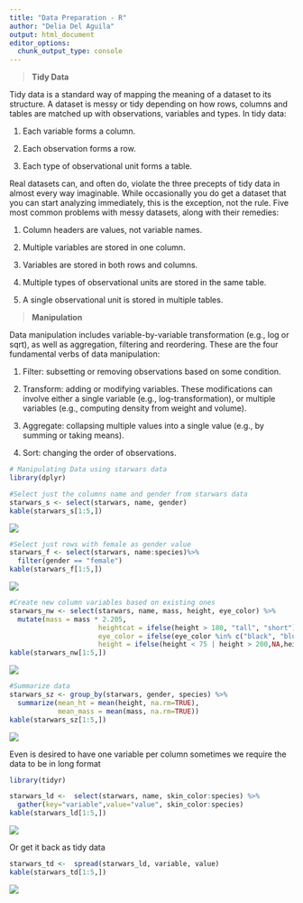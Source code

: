 ---
title: "Data Preparation - R"
author: "Delia Del Aguila"
output: html_document
editor_options:
  chunk_output_type: console
---

> **Tidy Data**

Tidy data is a standard way of mapping the meaning of a dataset to its structure. A dataset is messy or tidy depending on how rows, columns and tables are matched up with observations, variables and types. 
In tidy data:

1. Each variable forms a column.

2. Each observation forms a row.

3. Each type of observational unit forms a table.

Real datasets can, and often do, violate the three precepts of tidy data in almost every way imaginable. While occasionally you do get a dataset that you can start analyzing immediately, this is the exception, not the rule. Five most common problems with messy datasets, along with their remedies:

1. Column headers are values, not variable names.
 
2. Multiple variables are stored in one column.
 
3. Variables are stored in both rows and columns.
 
4. Multiple types of observational units are stored in the same table.
 
5. A single observational unit is stored in multiple tables.

> **Manipulation** 

Data manipulation includes variable-by-variable transformation (e.g., log or sqrt), as well as aggregation, filtering and reordering. These are the four fundamental verbs of data manipulation:

1. Filter: subsetting or removing observations based on some condition.

2. Transform: adding or modifying variables. These modifications can involve either a single variable (e.g., log-transformation), or multiple variables (e.g., computing density from weight and volume).

3. Aggregate: collapsing multiple values into a single value (e.g., by summing or taking means).

4. Sort: changing the order of observations.

```{r message=FALSE}
# Manipulating Data using starwars data
library(dplyr)

#Select just the columns name and gender from starwars data
starwars_s <- select(starwars, name, gender) 
kable(starwars_s[1:5,])
```
![](Images/starwars_s.PNG?raw=true)

```{r message=FALSE}
#Select just rows with female as gender value
starwars_f <- select(starwars, name:species)%>% 
  filter(gender == "female") 
kable(starwars_f[1:5,])
```
![](Images/starwars_f.PNG?raw=true)

```{r message=FALSE}
#Create new column variables based on existing ones
starwars_nw <- select(starwars, name, mass, height, eye_color) %>%
  mutate(mass = mass * 2.205, 
                      heightcat = ifelse(height > 180, "tall", "short"),
                      eye_color = ifelse(eye_color %in% c("black", "blue", "brown"),eye_color,"other"),
                      height = ifelse(height < 75 | height > 200,NA,height))
kable(starwars_nw[1:5,])
```
![](Images/starwars_nw.PNG?raw=true)

```{r message=FALSE}
#Summarize data
starwars_sz <- group_by(starwars, gender, species) %>%
  summarize(mean_ht = mean(height, na.rm=TRUE), 
            mean_mass = mean(mass, na.rm=TRUE))
kable(starwars_sz[1:5,])
```
![](Images/starwars_sz.PNG?raw=true)


Even is desired to have one variable per column sometimes we require the data to be in long format

```{r message=FALSE}
library(tidyr)

starwars_ld <-  select(starwars, name, skin_color:species) %>%   
  gather(key="variable",value="value", skin_color:species)
kable(starwars_ld[1:5,])
```
![](Images/starwars_ld.PNG?raw=true)


Or get it back as tidy data
```{r message=FALSE}
starwars_td <-  spread(starwars_ld, variable, value)
kable(starwars_td[1:5,])
```
![](Images/starwars_td.PNG?raw=true)




